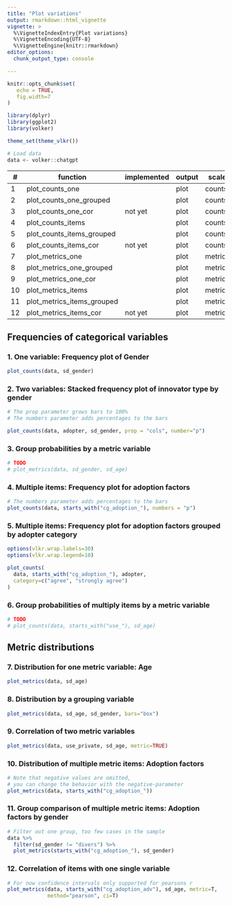 ```yaml
---
title: "Plot variations"
output: rmarkdown::html_vignette
vignette: >
  %\VignetteIndexEntry{Plot variations}
  %\VignetteEncoding{UTF-8}
  %\VignetteEngine{knitr::rmarkdown}
editor_options: 
  chunk_output_type: console

---
```


```r
knitr::opts_chunk$set(
   echo = TRUE,
   fig.width=7
)

library(dplyr)
library(ggplot2)
library(volker)

theme_set(theme_vlkr())

# Load data
data <- volker::chatgpt

```


| \#     | function                     | implemented | output | scale    | columns  | crossings  |
|--------|------------------------------|-------------|--------|----------|-----------|-------------|
| 1     | plot_counts_one              |             | plot   | counts   | one       |             |
| 2     | plot_counts_one_grouped    |             | plot   | counts   | one       | grouped     |
| 3     | plot_counts_one_cor         | not yet     | plot   | counts   | one       | correlated |
| 4     | plot_counts_items          |             | plot   | counts   | multiple |             |
| 5     | plot_counts_items_grouped  |      | plot   | counts   | multiple | grouped    |
| 6     | plot_counts_items_cor       | not yet     | plot   | counts   | multiple | correlated |
| 7     | plot_metrics_one           |             | plot   | metrics | one       |             |
| 8     | plot_metrics_one_grouped   |             | plot   | metrics | one       | grouped    |
| 9     | plot_metrics_one_cor        |      | plot   | metrics | one       | correlated |
| 10    | plot_metrics_items          |             | plot   | metrics | multiple |             |
| 11    | plot_metrics_items_grouped |             | plot   | metrics | multiple | grouped    |
| 12    | plot_metrics_items_cor      | not yet      | plot   | metrics | multiple | correlated |


## Frequencies of categorical variables

### 1. One variable: Frequency plot of Gender
```r
plot_counts(data, sd_gender)
```

### 2. Two variables: Stacked frequency plot of innovator type by gender
```r
# The prop parameter grows bars to 100%
# The numbers parameter adds percentages to the bars

plot_counts(data, adopter, sd_gender, prop = "cols", number="p")
```

### 3. Group probabilities by a metric variable
```r
# TODO
# plot_metrics(data, sd_gender, sd_age)
```

### 4. Multiple items: Frequency plot for adoption factors
```r
# The numbers parameter adds percentages to the bars
plot_counts(data, starts_with("cg_adoption_"), numbers = "p")
```

### 5. Multiple items: Frequency plot for adoption factors grouped by adopter category
```r

options(vlkr.wrap.labels=30)
options(vlkr.wrap.legend=10)

plot_counts(
  data, starts_with("cg_adoption_"), adopter,
  category=c("agree", "strongly agree")
)

```

### 6. Group probabilities of multiply items by a metric variable
```r
# TODO
# plot_counts(data, starts_with("use_"), sd_age)
```

## Metric distributions

### 7. Distribution for one metric variable: Age
```r
plot_metrics(data, sd_age)
```

### 8. Distribution by a grouping variable
```r
plot_metrics(data, sd_age, sd_gender, bars="box")
```

### 9. Correlation of two metric variables
```r
plot_metrics(data, use_private, sd_age, metric=TRUE)
```

### 10. Distribution of multiple metric items: Adoption factors
```r
# Note that negative values are omitted,
# you can change the behavior with the negative-parameter
plot_metrics(data, starts_with("cg_adoption_"))
```

### 11. Group comparison of multiple metric items: Adoption factors by gender
```r
# Filter out one group, too few cases in the sample
data %>% 
  filter(sd_gender != "divers") %>% 
  plot_metrics(starts_with("cg_adoption_"), sd_gender)
```

### 12. Correlation of items with one single variable

```r
# For now confidence intervals only supported for pearsons r 
plot_metrics(data, starts_with("cg_adoption_adv"), sd_age, metric=T, 
             method="pearson", ci=T)
```
